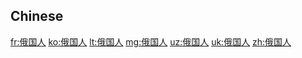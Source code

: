 ==Chinese==
{{zh-see|俄國人}}

[[fr:俄国人]]
[[ko:俄国人]]
[[lt:俄国人]]
[[mg:俄国人]]
[[uz:俄国人]]
[[uk:俄国人]]
[[zh:俄国人]]